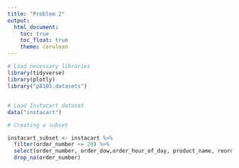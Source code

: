 ```yaml
---
title: "Problem 2"
output: 
  html_document:
    toc: true
    toc_float: true
    theme: cerulean
---
```


```r
# Load necessary libraries
library(tidyverse)
library(plotly)
library("p8105.datasets")
```

## 

```r
# Load Instacart dataset
data("instacart")

# Creating a subset

instacart_subset <- instacart %>%
  filter(order_number <= 20) %>% 
  select(order_number, order_dow,order_hour_of_day, product_name, reordered) %>%   
  drop_na(order_number)
```

